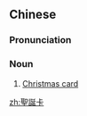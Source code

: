 {{also|圣诞卡}}
==Chinese==
{{zh-forms|s=圣诞卡|type=21}}

===Pronunciation===
{{zh-pron
|m=shèngdànkǎ
|cat=n
}}

===Noun===
{{zh-noun}}

# [[Christmas card]]

[[zh:聖誕卡]]